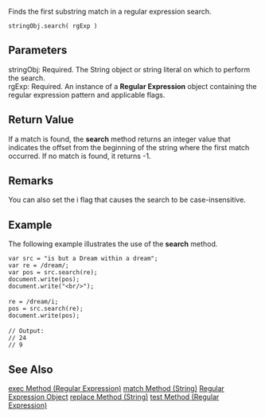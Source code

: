 Finds the first substring match in a regular expression search.

 stringObj.search( rgExp ) 
==Parameters==
; stringObj: Required. The String object or string literal on which to perform the search.
; rgExp: Required. An instance of a '''Regular Expression''' object containing the regular expression pattern and applicable flags.

==Return Value==
If a match is found, the '''search''' method returns an integer value that indicates the offset from the beginning of the string where the first match occurred. If no match is found, it returns -1.


==Remarks==
You can also set the i flag that causes the search to be case-insensitive.


==Example==
The following example illustrates the use of the '''search''' method.

 var src = "is but a Dream within a dream";
 var re = /dream/;
 var pos = src.search(re);
 document.write(pos);
 document.write("&lt;br/&gt;");
 
 re = /dream/i;
 pos = src.search(re);
 document.write(pos);
 
 // Output: 
 // 24 
 // 9

==See Also==

              

              

              

              

              

              

              
[[javascript/regular expression/exec|exec Method (Regular Expression)]]
[[javascript/String/match|match Method (String)]]
[[javascript/regular expression|Regular Expression Object]]
[[javascript/String/replace|replace Method (String)]]
[[javascript/regular expression/test|test Method (Regular Expression)]]
